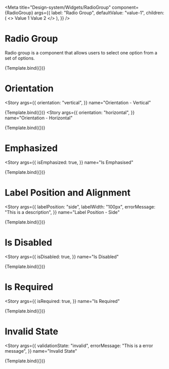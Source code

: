 
<Meta
  title="Design-system/Widgets/RadioGroup"
  component={RadioGroup}
  args={{
    label: "Radio Group",
    defaultValue: "value-1",
    children: (
      <>
        <Radio value="value-1">Value 1</Radio>
        <Radio value="value-2">Value 2</Radio>
      </>
    ),
  }}
/>


# Radio Group

Radio group is a component that allows users to select one option from a set of options.

<Canvas>
  <Story name="Radio Group">{Template.bind({})}</Story>
</Canvas>

<ArgsTable story="Radio Group" of={RadioGroup} />

# Orientation

<Story
  args={{
    orientation: "vertical",
  }}
  name="Orientation - Vertical"
>
  {Template.bind({})}
</Story>
<Story
  args={{
    orientation: "horizontal",
  }}
  name="Orientation - Horizontal"
>
  {Template.bind({})}
</Story>

# Emphasized

<Story
  args={{
    isEmphasized: true,
  }}
  name="Is Emphasised"
>
  {Template.bind({})}
</Story>

# Label Position and Alignment

<Story
  args={{
    labelPosition: "side",
    labelWidth: "100px",
    errorMessage: "This is a description",
  }}
  name="Label Position - Side"
>
  {Template.bind({})}
</Story>

# Is Disabled

<Story
  args={{
    isDisabled: true,
  }}
  name="Is Disabled"
>
  {Template.bind({})}
</Story>

# Is Required

<Story
  args={{
    isRequired: true,
  }}
  name="Is Required"
>
  {Template.bind({})}
</Story>

# Invalid State

<Story
  args={{
    validationState: "invalid",
    errorMessage: "This is a error message",
  }}
  name="Invalid State"
>
  {Template.bind({})}
</Story>
